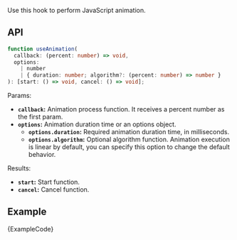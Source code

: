 
Use this hook to perform JavaScript animation.

## API

```ts
function useAnimation(
  callback: (percent: number) => void,
  options:
    | number
    | { duration: number; algorithm?: (percent: number) => number }
): [start: () => void, cancel: () => void];
```

Params:

- **`callback`:** Animation process function. It receives a percent number as the first param.
- **`options`:** Animation duration time or an options object.
  - **`options.duration`:** Required animation duration time, in milliseconds.
  - **`options.algorithm`:** Optional algorithm function. Animation execution is linear by default, you can specify this option to change the default behavior.

Results:

- **`start`:** Start function.
- **`cancel`:** Cancel function.

## Example

<ExampleBlock>
  <Example />
</ExampleBlock>
<CodeBlock language="tsx">{ExampleCode}</CodeBlock>
